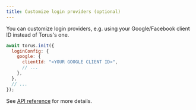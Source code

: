 ```yaml
---
title: Customize login providers (optional)
---
```


You can customize login providers, e.g. using your Google/Facebook client ID
instead of Torus's one.

```js
await torus.init({
  loginConfig: {
    google: {
      clientId: "<YOUR GOOGLE CLIENT ID>",
      // ...
    },
  },
  // ...
});
```

See [API reference](/wallet/api-reference/class#loginconfig) for more details.
